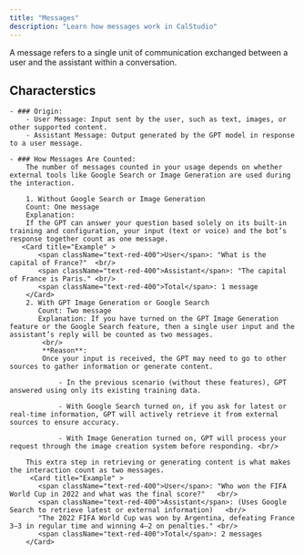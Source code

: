 ```yaml
---
title: "Messages"
description: "Learn how messages work in CalStudio"
---
```


A message refers to a single unit of communication exchanged between a user and the assistant within a conversation.

## Characterstics

    - ### Origin:
        - User Message: Input sent by the user, such as text, images, or other supported content.
        - Assistant Message: Output generated by the GPT model in response to a user message.

    - ### How Messages Are Counted:
        The number of messages counted in your usage depends on whether external tools like Google Search or Image Generation are used during the interaction.

        1. Without Google Search or Image Generation
        Count: One message
        Explanation:
        If the GPT can answer your question based solely on its built-in training and configuration, your input (text or voice) and the bot’s response together count as one message.
       <Card title="Example" >
           <span className="text-red-400">User</span>: "What is the capital of France?"  <br/>
           <span className="text-red-400">Assistant</span>: "The capital of France is Paris." <br/>
           <span className="text-red-400">Total</span>: 1 message
        </Card>
        2. With GPT Image Generation or Google Search
           Count: Two message
           Explanation: If you have turned on the GPT Image Generation feature or the Google Search feature, then a single user input and the assistant’s reply will be counted as two messages.
            <br/>
            **Reason**:
            Once your input is received, the GPT may need to go to other sources to gather information or generate content.

                - In the previous scenario (without these features), GPT answered using only its existing training data.

                - With Google Search turned on, if you ask for latest or real-time information, GPT will actively retrieve it from external sources to ensure accuracy.

                - With Image Generation turned on, GPT will process your request through the image creation system before responding. <br/>

        This extra step in retrieving or generating content is what makes the interaction count as two messages.
         <Card title="Example" >
           <span className="text-red-400">User</span>: "Who won the FIFA World Cup in 2022 and what was the final score?"   <br/>
           <span className="text-red-400">Assistant</span>: (Uses Google Search to retrieve latest or external information)   <br/>
           "The 2022 FIFA World Cup was won by Argentina, defeating France 3–3 in regular time and winning 4–2 on penalties." <br/>
           <span className="text-red-400">Total</span>: 2 messages
        </Card>
